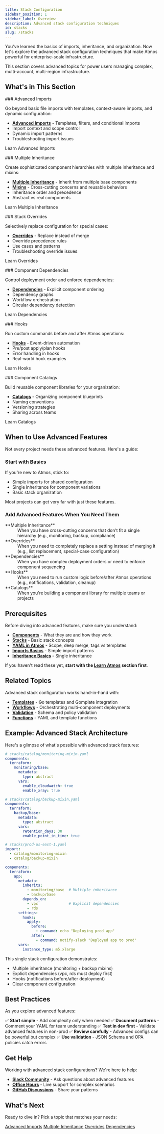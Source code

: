 ```yaml
---
title: Stack Configuration
sidebar_position: 1
sidebar_label: Overview
description: Advanced stack configuration techniques
id: stacks
slug: /stacks
---
```


<Intro>
You've learned the basics of imports, inheritance, and organization. Now let's explore the advanced stack configuration techniques that make Atmos powerful for enterprise-scale infrastructure.
</Intro>

This section covers advanced topics for power users managing complex, multi-account, multi-region infrastructure.

## What's in This Section

<ActionCard>
### Advanced Imports

Go beyond basic file imports with templates, context-aware imports, and dynamic configuration:

- **[Advanced Imports](/stacks/imports)** - Templates, filters, and conditional imports
- Import context and scope control
- Dynamic import patterns
- Troubleshooting import issues

<PrimaryCTA to="/stacks/imports">Learn Advanced Imports</PrimaryCTA>
</ActionCard>

<ActionCard>
### Multiple Inheritance

Create sophisticated component hierarchies with multiple inheritance and mixins:

- **[Multiple Inheritance](/stacks/inheritance)** - Inherit from multiple base components
- **[Mixins](/stacks/mixins)** - Cross-cutting concerns and reusable behaviors
- Inheritance order and precedence
- Abstract vs real components

<PrimaryCTA to="/stacks/inheritance">Learn Multiple Inheritance</PrimaryCTA>
</ActionCard>

<ActionCard>
### Stack Overrides

Selectively replace configuration for special cases:

- **[Overrides](/stacks/overrides)** - Replace instead of merge
- Override precedence rules
- Use cases and patterns
- Troubleshooting override issues

<PrimaryCTA to="/stacks/overrides">Learn Overrides</PrimaryCTA>
</ActionCard>

<ActionCard>
### Component Dependencies

Control deployment order and enforce dependencies:

- **[Dependencies](/stacks/dependencies)** - Explicit component ordering
- Dependency graphs
- Workflow orchestration
- Circular dependency detection

<PrimaryCTA to="/stacks/dependencies">Learn Dependencies</PrimaryCTA>
</ActionCard>

<ActionCard>
### Hooks

Run custom commands before and after Atmos operations:

- **[Hooks](/stacks/hooks)** - Event-driven automation
- Pre/post apply/plan hooks
- Error handling in hooks
- Real-world hook examples

<PrimaryCTA to="/stacks/hooks">Learn Hooks</PrimaryCTA>
</ActionCard>

<ActionCard>
### Component Catalogs

Build reusable component libraries for your organization:

- **[Catalogs](/stacks/catalogs)** - Organizing component blueprints
- Naming conventions
- Versioning strategies
- Sharing across teams

<PrimaryCTA to="/stacks/catalogs">Learn Catalogs</PrimaryCTA>
</ActionCard>

## When to Use Advanced Features

Not every project needs these advanced features. Here's a guide:

### Start with Basics

If you're new to Atmos, stick to:
- Simple imports for shared configuration
- Single inheritance for component variations
- Basic stack organization

Most projects can get very far with just these features.

### Add Advanced Features When You Need Them

<dl>
  <dt>**Multiple Inheritance**</dt>
  <dd>When you have cross-cutting concerns that don't fit a single hierarchy (e.g., monitoring, backup, compliance)</dd>

  <dt>**Overrides**</dt>
  <dd>When you need to completely replace a setting instead of merging it (e.g., list replacement, special-case configuration)</dd>

  <dt>**Dependencies**</dt>
  <dd>When you have complex deployment orders or need to enforce component sequencing</dd>

  <dt>**Hooks**</dt>
  <dd>When you need to run custom logic before/after Atmos operations (e.g., notifications, validation, cleanup)</dd>

  <dt>**Catalogs**</dt>
  <dd>When you're building a component library for multiple teams or projects</dd>
</dl>

## Prerequisites

Before diving into advanced features, make sure you understand:

- **[Components](/core-concepts/concepts-overview)** - What they are and how they work
- **[Stacks](/core-concepts/concepts-overview)** - Basic stack concepts
- **[YAML in Atmos](/core-concepts/yaml-guide)** - Scope, deep merge, tags vs templates
- **[Imports Basics](/core-concepts/imports-basics)** - Simple import patterns
- **[Inheritance Basics](/core-concepts/inheritance-basics)** - Single inheritance

If you haven't read these yet, **start with the [Learn Atmos](/core-concepts/) section first**.

## Related Topics

Advanced stack configuration works hand-in-hand with:

- **[Templates](/templates/)** - Go templates and Gomplate integration
- **[Workflows](/workflows/)** - Orchestrating multi-component deployments
- **[Validation](/validation/validating)** - Schema and policy validation
- **[Functions](/functions/)** - YAML and template functions

## Example: Advanced Stack Architecture

Here's a glimpse of what's possible with advanced stack features:

```yaml
# stacks/catalog/monitoring-mixin.yaml
components:
  terraform:
    monitoring/base:
      metadata:
        type: abstract
      vars:
        enable_cloudwatch: true
        enable_xray: true

# stacks/catalog/backup-mixin.yaml
components:
  terraform:
    backup/base:
      metadata:
        type: abstract
      vars:
        retention_days: 30
        enable_point_in_time: true

# stacks/prod-us-east-1.yaml
import:
  - catalog/monitoring-mixin
  - catalog/backup-mixin

components:
  terraform:
    app:
      metadata:
        inherits:
          - monitoring/base  # Multiple inheritance
          - backup/base
        depends_on:
          - vpc              # Explicit dependencies
          - rds
      settings:
        hooks:
          apply:
            before:
              - command: echo "Deploying prod app"
            after:
              - command: notify-slack "Deployed app to prod"
      vars:
        instance_type: m5.xlarge
```

This single stack configuration demonstrates:
- Multiple inheritance (monitoring + backup mixins)
- Explicit dependencies (vpc, rds must deploy first)
- Hooks (notifications before/after deployment)
- Clear component configuration

## Best Practices

As you explore advanced features:

✅ **Start simple** - Add complexity only when needed
✅ **Document patterns** - Comment your YAML for team understanding
✅ **Test in dev first** - Validate advanced features in non-prod
✅ **Review carefully** - Advanced configs can be powerful but complex
✅ **Use validation** - JSON Schema and OPA policies catch errors

## Get Help

Working with advanced stack configurations? We're here to help:

- **[Slack Community](/community/slack)** - Ask questions about advanced features
- **[Office Hours](/community/office-hours)** - Live support for complex scenarios
- **[GitHub Discussions](https://github.com/cloudposse/atmos/discussions)** - Share your patterns

## What's Next

Ready to dive in? Pick a topic that matches your needs:

<div className="button-group">
  <a href="/stacks/imports" className="button button--primary button--lg">Advanced Imports</a>
  <a href="/stacks/inheritance" className="button button--secondary button--lg">Multiple Inheritance</a>
  <a href="/stacks/overrides" className="button button--secondary button--lg">Overrides</a>
  <a href="/stacks/dependencies" className="button button--secondary button--lg">Dependencies</a>
</div>
